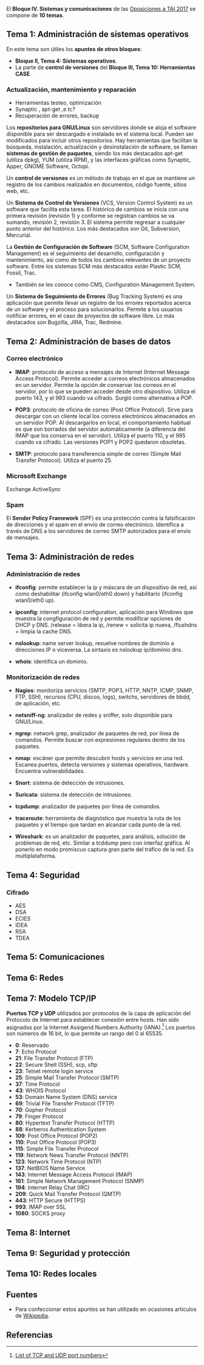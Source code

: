 {{header|1=Bloque IV. Sistemas y comunicaciones}}
{{oposiciones}}

El '''Bloque IV. Sistemas y comunicaciones''' de las [[oposiciones|Oposiciones a TAI 2017]] se compone de '''10 temas'''.

== Tema 1: Administración de sistemas operativos ==

{{recuadro|1='''Administración del Sistema operativo''' y software de base. Funciones y responsabilidades. Actualización, mantenimiento y reparación del sistema operativo.}}

En este tema son útiles los '''apuntes de otros bloques''':

* '''Bloque II, Tema 4: Sistemas operativos'''.
* La parte de '''control de versiones''' del '''Bloque III, Tema 10: Herramientas CASE'''.

=== Actualización, mantenimiento y reparación ===

* Herramientas testeo, optimización
* Synaptic , apt-get ,e tc?
* Recuperación de errores, backup

{{cayo-en-convocatoria|1=2016 (IL)}}
Los '''repositorios para GNU/Linux''' son servidores donde se aloja el software disponible para ser descargado e instalado en el sistema local. Pueden ser modificados para incluir otros repositorios. Hay herramientas que facilitan la búsqueda, instalación, actualización y desinstalación de software, se llaman '''sistemas de gestión de paquetes''', siendo los más destacados apt-get (utiliza dpkg), YUM (utiliza RPM), y las interfaces gráficas como Synaptic, Apper, GNOME Software, Octopi.

Un '''control de versiones''' es un método de trabajo en el que se mantiene un registro de los cambios realizados en documentos, código fuente, sitios web, etc.

Un '''Sistema de Control de Versiones''' (VCS, Version Control System) es un software que facilita esta tarea. El histórico de cambios se inicia con una primera revisión (revisión 1) y conforme se registran cambios se va sumando, revisión 2, revisión 3. El sistema permite regresar a cualquier punto anterior del histórico. Los más destacados son Git, Subversion, Mercurial.

La '''Gestión de Configuración de Software''' (SCM, Software Configuration Management) es el seguimiento del desarrollo, configuración y mantenimiento, así como de todos los cambios relevantes de un proyecto software. Entre los sistemas SCM más destacados están Plastic SCM, Fossil, Trac.
* También se les conoce como CMS, Configuration Management System.

Un '''Sistema de Seguimiento de Errores''' (Bug Tracking System) es una aplicación que permite llevar un registro de los errores reportados acerca de un software y el proceso para solucionarlos. Permite a los usuarios notificar errores, en el caso de proyectos de software libre. Lo más destacados son Bugzilla, JIRA, Trac, Redmine.



{{clear}}

== Tema 2: Administración de bases de datos ==

{{recuadro|1='''Administración de bases de datos'''. Funciones y responsabilidades. Administración de servidores de correo electrónico. Protocolos de correo electrónico.}}

=== Correo electrónico ===

{{cayo-en-convocatoria|1=2016 (IL)}}
* '''IMAP''': protocolo de acceso a mensajes de Internet (Internet Message Access Protocol). Permite acceder a correos electrónicos almacenados en un servidor. Permite la opción de conservar los correos en el servidor, por lo que se pueden acceder desde otro dispositivo. Utiliza el puerto 143, y el 993 cuando va cifrado. Surgió como alternativa a POP.

* '''POP3''': protocolo de oficina de correo (Post Office Protocol). Sirve para descargar con un cliente local los correos electrónicos almacenados en un servidor POP. Al descargarlos en local, el comportamiento habitual es que son borrados del servidor automáticamente (a diferencia del IMAP que los conserva en el servidor). Utiliza el puerto 110, y el 995 cuando va cifrado. Las versiones POP1 y POP2 quedaron obsoletas.

* '''SMTP''': protocolo para transferencia simple de correo (Simple Mail Transfer Protocol). Utiliza el puerto 25.

=== Microsoft Exchange ===

Exchange ActiveSync

=== Spam ===

El '''Sender Policy Framework''' (SPF) es una protección contra la falsificación de direcciones y el spam en el envío de correo electrónico. Identifica a través de DNS a los servidores de correo SMTP autorizados para el envío de mensajes.


== Tema 3: Administración de redes ==

{{recuadro|1='''Administración de redes''' de área local. Gestión de usuarios. Gestión de dispositivos. Monitorización y control de tráfico.}}

=== Administración de redes ===

* '''ifconfig''': permite establecer la ip y máscara de un dispositivo de red, así como deshabilitar (ifconfig wlan0/eth0 down) y habilitarlo (ifconfig wlan0/eth0 up).

{{cayo-en-convocatoria|1=2016 (IL)}}
* '''ipconfig''': internet protocol configuration, aplicación para Windows que muestra la congfiguración de red y permite modificar opciones de DHCP y DNS. /release = libera la ip, /renew = solicita ip nueva, /flushdns = limpia la cache DNS.

{{cayo-en-convocatoria|1=2016 (IL)}}
* '''nslookup''': name server lookup, resuelve nombres de dominio a direcciones IP o viceversa. La sintaxis es nslookup ip/dominio dns.

* '''whois''': identifica un dominio.

=== Monitorización de redes ===

* '''Nagios''': monitoriza servicios (SMTP, POP3, HTTP, NNTP, ICMP, SNMP, FTP, SSH), recursos (CPU, discos, logs), switchs, servidores de bbdd, de aplicación, etc.

* '''netsniff-ng''': analizador de redes y sniffer, solo disponible para GNU/Linux.

* '''ngrep''': network grep, analizador de paquetes de red, por línea de comandos. Permite buscar con expresiones regulares dentro de los paquetes.

* '''nmap''': escáner que permite descubrir hosts y servicios en una red. Escanea puertos, detecta versiones y sistemas operativos, hardware. Encuentra vulnerabilidades.

* '''Snort''': sistema de detección de intrusiones.

* '''Suricata''': sistema de detección de intrusiones.

* '''tcpdump''': analizador de paquetes por línea de comandos.

* '''traceroute''': herramienta de diagnóstico que muestra la ruta de los paquetes y el tiempo que tardan en alcanzar cada punto de la red.

{{cayo-en-convocatoria|1=2016 (IL)}}
* '''Wireshark''': es un analizador de paquetes, para análisis, solución de problemas de red, etc. Similar a tcddump pero con interfaz gráfica. Al ponerlo en modo promíscuo captura gran parte del tráfico de la red. Es multiplataforma.

== Tema 4: Seguridad ==

{{recuadro|1=Conceptos de '''seguridad de los sistemas''' de información. Seguridad física. Seguridad lógica. Amenazas y vulnerabilidades. Infraestructura física de un CPD: acondicionamiento y equipamiento. Sistemas de gestión de incidencias. Control remoto de puestos de usuario.}}


=== Cifrado ===

* AES
* DSA
* ECIES
* IDEA
* RSA
* TDEA

== Tema 5: Comunicaciones ==

{{recuadro|1='''Comunicaciones'''. Medios de transmisión. Modos de comunicación. Equipos terminales y equipos de interconexión y conmutación.}}



== Tema 6: Redes ==

{{recuadro|1='''Redes''' de comunicaciones. Redes de conmutación y redes de difusión. Comunicaciones móviles e inalámbricas.}}



== Tema 7: Modelo TCP/IP ==

{{recuadro|1=El '''modelo TCP/IP''' y el modelo de referencia de interconexión de sistemas abiertos (OSI) de ISO. Protocolos TCP/IP.}}

{{cayo-en-convocatoria|1=2016 (IL)}}
'''Puertos TCP y UDP''' utilizados por protocolos de la capa de aplicación del Protocolo de Internet para establecer conexión entre hosts. Han sido asignados por la Internet Assigend Numbers Authority (IANA).<ref>[https://en.wikipedia.org/wiki/List_of_TCP_and_UDP_port_numbers List of TCP and UDP port numbers]</ref> Los puertos son números de 16 bit, lo que permite un rango del 0 al 65535.

{{div col 2}}
* '''0''': Reservado
* '''7''': Echo Protocol
* '''21''': File Transfer Protocol (FTP)
* '''22''': Secure Shell (SSH), scp, sftp
* '''23''': Telnet remote login service
* '''25''': Simple Mail Transfer Protocol (SMTP)
* '''37''': Time Protocol
* '''43''': WHOIS Protocol
* '''53''': Domain Name System (DNS) service
* '''69''': Trivial File Transfer Protocol (TFTP)
* '''70''': Gopher Protocol
* '''79''': Finger Protocol
* '''80''': Hypertext Transfer Protocol (HTTP)
* '''88''': Kerberos Authentication System
* '''109''': Post Office Protocol (POP2)
* '''110''': Post Office Protocol (POP3)
* '''115''': Simple File Transfer Protocol
* '''119''': Network News Transfer Protocol (NNTP)
* '''123''': Network Time Protocol (NTP)
* '''137''': NetBIOS Name Service
* '''143''': Internet Message Access Protocol (IMAP)
* '''161''': Simple Network Management Protocol (SNMP)
* '''194''': Internet Relay Chat (IRC)
* '''209''': Quick Mail Transfer Protocol (QMTP)
* '''443''': HTTP Secure (HTTPS)
* '''993''': IMAP over SSL
* '''1080''': SOCKS proxy
{{div col end}}

== Tema 8: Internet ==

{{recuadro|1=Internet: arquitectura de red. Origen, evolución y estado actual. Principales servicios. Protocolos HTTP, HTTPS y SSL/TLS.}}



== Tema 9: Seguridad y protección ==

{{recuadro|1='''Seguridad y protección''' en redes de comunicaciones. Seguridad perimetral. Acceso remoto seguro a redes. Redes privadas virtuales (VPN). Seguridad en el puesto del usuario.}}



== Tema 10: Redes locales ==

{{recuadro|1='''Redes locales'''. Tipología. Técnicas de transmisión. Métodos de acceso. Dispositivos de interconexión.}}



== Fuentes ==

* Para confeccionar estos apuntes se han utilizado en ocasiones artículos de [https://www.wikipedia.org Wikipedia].

== Referencias ==
{{reflist}}
{{reflist-end}}

{{oposiciones}}
{{footer}}
